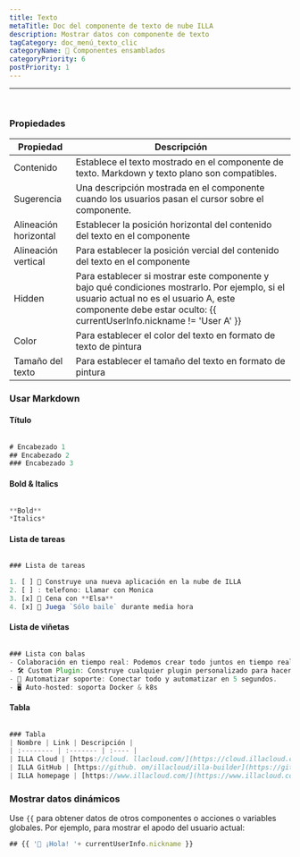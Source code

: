 ```yaml
---
title: Texto
metaTitle: Doc del componente de texto de nube ILLA
description: Mostrar datos con componente de texto
tagCategory: doc_menú_texto_clic
categoryName: 🧬 Componentes ensamblados
categoryPriority: 6
postPriority: 1
---
```


* * *

## <Heading hidden>Texto</Heading>

<img src='https://cdn.illacloud.com/official-website/img/docs/assemble/text1.png' alt="" />

### Propiedades

| Propiedad             | Descripción                                                                                                                                                                                                      |
| --------------------- | ---------------------------------------------------------------------------------------------------------------------------------------------------------------------------------------------------------------- |
| Contenido             | Establece el texto mostrado en el componente de texto. Markdown y texto plano son compatibles.                                                                                                                   |
| Sugerencia            | Una descripción mostrada en el componente cuando los usuarios pasan el cursor sobre el componente.                                                                                                               |
| Alineación horizontal | Establecer la posición horizontal del contenido del texto en el componente                                                                                                                                       |
| Alineación vertical   | Para establecer la posición vercial del contenido del texto en el componente                                                                                                                                     |
| Hidden                | Para establecer si mostrar este componente y bajo qué condiciones mostrarlo. Por ejemplo, si el usuario actual no es el usuario A, este componente debe estar oculto: {{ currentUserInfo.nickname != 'User A' }} |
| Color                 | Para establecer el color del texto en formato de texto de pintura                                                                                                                                                |
| Tamaño del texto      | Para establecer el tamaño del texto en formato de pintura                                                                                                                                                        |

### Usar Markdown

#### Título

<img src='https://cdn.illacloud.com/official-website/img/docs/assemble/text2.png' alt="" />

```jsx
# Encabezado 1
## Encabezado 2
### Encabezado 3
```

#### Bold & Italics

<img src='https://cdn.illacloud.com/official-website/img/docs/assemble/text3.png' alt="" />

```jsx
**Bold**
*Italics*
```

#### Lista de tareas

<img src='https://cdn.illacloud.com/official-website/img/docs/assemble/text4.png' alt="" />

```jsx
### Lista de tareas

1. [ ] 🚀 Construye una nueva aplicación en la nube de ILLA
2. [ ] : telefono: Llamar con Monica
3. [x] 🍷 Cena con **Elsa**
4. [x] 💃 Juega `Sólo baile` durante media hora
```

#### Lista de viñetas

<img src='https://cdn.illacloud.com/official-website/img/docs/assemble/text5.png' alt="" />

```jsx
### Lista con balas
- Colaboración en tiempo real: Podemos crear todo juntos en tiempo real.
- 🛠️ Custom Plugin: Construye cualquier plugin personalizado para hacer lo que quieras.
- 🤖 Automatizar soporte: Conectar todo y automatizar en 5 segundos.
- 🖥️ Auto-hosted: soporta Docker & k8s
```

#### Tabla

<img src='https://cdn.illacloud.com/official-website/img/docs/assemble/text6.png' alt="" />

```jsx
### Tabla
| Nombre | Link | Descripción |
| :-------- | :------- | :---- |
| ILLA Cloud | [https://cloud. llacloud.com/](https://cloud.illacloud.com/) |Construir aplicaciones en ILLA Cloud|
| ILLA GitHub | [https://github. om/illacloud/illa-builder](https://github.com/illacloud/illa-builder) |Star us on GitHub|
| ILLA homepage | [https://www.illacloud.com/](https://www.illacloud.com/) |ILLA Cloud Offical website
```

### Mostrar datos dinámicos

Use `{{` para obtener datos de otros componentes o acciones o variables globales. Por ejemplo, para mostrar el apodo del usuario actual:

```jsx
## {{ '👋 ¡Hola! '+ currentUserInfo.nickname }}
```
